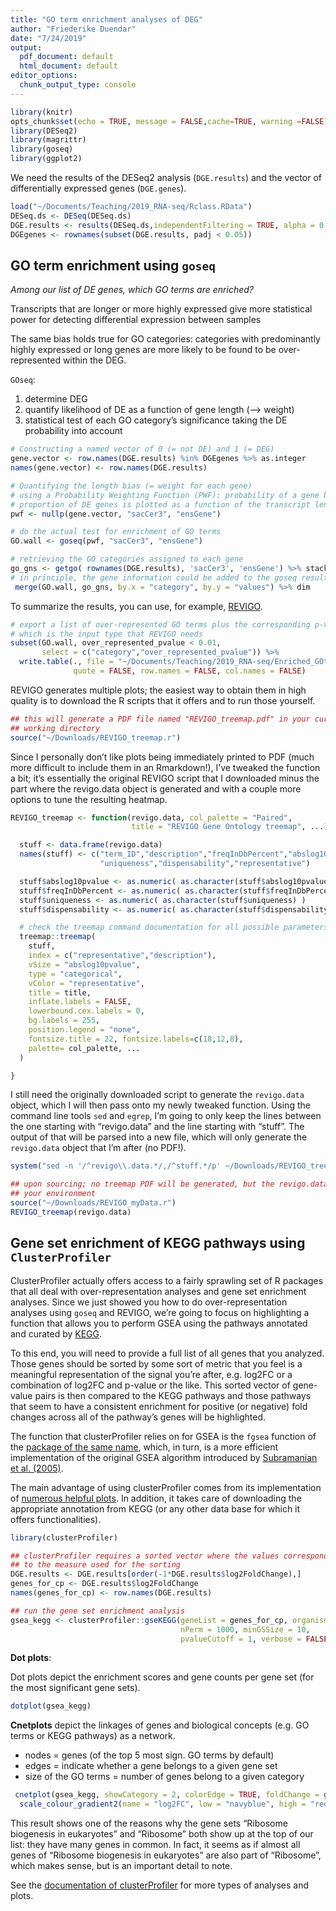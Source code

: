 ```yaml
---
title: "GO term enrichment analyses of DEG"
author: "Friederike Duendar"
date: "7/24/2019"
output:
  pdf_document: default
  html_document: default
editor_options:
  chunk_output_type: console
---
```



```r
library(knitr)
opts_chunk$set(echo = TRUE, message = FALSE,cache=TRUE, warning =FALSE)
library(DESeq2)
library(magrittr)
library(goseq)
library(ggplot2)
```

We need the results of the DESeq2 analysis (`DGE.results`) and the vector of 
differentially expressed genes (`DGE.genes`).

```r
load("~/Documents/Teaching/2019_RNA-seq/Rclass.RData")
DESeq.ds <- DESeq(DESeq.ds)
DGE.results <- results(DESeq.ds,independentFiltering = TRUE, alpha = 0.05)
DGEgenes <- rownames(subset(DGE.results, padj < 0.05))

```

## GO term enrichment using `goseq`

*Among our list of DE genes, which GO terms are enriched?*

Transcripts that are longer or more highly expressed give more statistical power
for detecting differential expression between samples

The same bias holds true for GO categories: categories with predominantly highly
expressed or long genes are more likely to be found to be over-represented within
the DEG.

`GOseq`:

1. determine DEG
2. quantify likelihood of DE as a function of gene length (--> weight)
3. statistical test of each GO category's significance taking the DE probability into account


```r
# Constructing a named vector of 0 (= not DE) and 1 (= DEG) 
gene.vector <- row.names(DGE.results) %in% DGEgenes %>% as.integer
names(gene.vector) <- row.names(DGE.results)

# Quantifying the length bias (= weight for each gene)
# using a Probability Weighting Function (PWF): probability of a gene being DE ~ length
# proportion of DE genes is plotted as a function of the transcript length
pwf <- nullp(gene.vector, "sacCer3", "ensGene")

# do the actual test for enrichment of GO terms
GO.wall <- goseq(pwf, "sacCer3", "ensGene")
```

```r
# retrieving the GO categories assigned to each gene
go_gns <- getgo( rownames(DGE.results), 'sacCer3', 'ensGene') %>% stack
# in principle, the gene information could be added to the goseq results:
 merge(GO.wall, go_gns, by.x = "category", by.y = "values") %>% dim
```

To summarize the results, you can use, for example, [REVIGO](http://revigo.irb.hr/).

```r
# export a list of over-represented GO terms plus the corresponding p-value
# which is the input type that REVIGO needs
subset(GO.wall, over_represented_pvalue < 0.01, 
       select = c("category","over_represented_pvalue")) %>%
  write.table(., file = "~/Documents/Teaching/2019_RNA-seq/Enriched_GOterms_goseq.txt",
              quote = FALSE, row.names = FALSE, col.names = FALSE)
```

REVIGO generates multiple plots; the easiest way to obtain them in high quality is to download the R scripts that it offers and to run those yourself.

```r
## this will generate a PDF file named "REVIGO_treemap.pdf" in your current
## working directory
source("~/Downloads/REVIGO_treemap.r")  
```

Since I personally don't like plots being immediately printed to PDF (much more difficult to include them in an Rmarkdown!), I've tweaked the function a bit; it's essentially the original REVIGO script that I downloaded minus the part where the revigo.data object is generated and with a couple more options to tune the resulting heatmap.

```r
REVIGO_treemap <- function(revigo.data, col_palette = "Paired",
                           title = "REVIGO Gene Ontology treemap", ...){

  stuff <- data.frame(revigo.data)
  names(stuff) <- c("term_ID","description","freqInDbPercent","abslog10pvalue",
                    "uniqueness","dispensability","representative")

  stuff$abslog10pvalue <- as.numeric( as.character(stuff$abslog10pvalue) )
  stuff$freqInDbPercent <- as.numeric( as.character(stuff$freqInDbPercent) )
  stuff$uniqueness <- as.numeric( as.character(stuff$uniqueness) )
  stuff$dispensability <- as.numeric( as.character(stuff$dispensability) )

  # check the treemap command documentation for all possible parameters - there are a lot more
  treemap::treemap(
    stuff,
    index = c("representative","description"),
    vSize = "abslog10pvalue",
    type = "categorical",
    vColor = "representative",
    title = title,
    inflate.labels = FALSE,      
    lowerbound.cex.labels = 0,   
    bg.labels = 255,
    position.legend = "none",
    fontsize.title = 22, fontsize.labels=c(18,12,8),
    palette= col_palette, ...
  )

}

```

I still need the originally downloaded script to generate the `revigo.data` object, which I will then pass onto my newly tweaked function.
Using the command line tools `sed` and `egrep`,  I'm going to only keep the lines between the one starting with "revigo.data" and the line starting with "stuff".
The output of that will be parsed into a new file, which will only generate the `revigo.data` object that I'm after (no PDF!).

```r
system("sed -n '/^revigo\\.data.*/,/^stuff.*/p' ~/Downloads/REVIGO_treemap.r | egrep '^rev|^c' > ~/Downloads/REVIGO_myData.r")

## upon sourcing; no treemap PDF will be generated, but the revigo.data object should appear in
## your environment
source("~/Downloads/REVIGO_myData.r")
REVIGO_treemap(revigo.data)
```

## Gene set enrichment of KEGG pathways using `ClusterProfiler`

ClusterProfiler actually offers access to a fairly sprawling set of R packages that all deal with over-representation analyses and gene set enrichment analyses.
Since we just showed you how to do over-representation analyses using `goseq` and REVIGO, we're going to focus on highlighting a function that allows you to perform GSEA using the pathways annotated and curated by [KEGG](https://www.genome.jp/kegg/pathway.html).

To this end, you will need to provide a full list of all genes that you analyzed. Those genes should be sorted by some sort of metric that you feel is a meaningful representation of the signal you're after, e.g. log2FC or a combination of log2FC and p-value or the like. This sorted vector of gene-value pairs is then compared to the KEGG pathways and those pathways that seem to have a consistent enrichment for positive (or negative) fold changes across all of the pathway's genes will be highlighted.

The function that clusterProfiler relies on for GSEA is the `fgsea` function of the [package of the same name](https://www.bioconductor.org/packages/release/bioc/html/fgsea.html), which, in turn, is a more efficient implementation of the original GSEA algorithm introduced by [Subramanian et al. (2005)](https://www.pnas.org/content/102/43/15545).

The main advantage of using clusterProfiler comes from its implementation of [numerous helpful plots](https://yulab-smu.github.io/clusterProfiler-book/chapter12.html). In addition, it takes care of downloading the appropriate annotation from KEGG (or any other data base for which it offers functionalities).

```r
library(clusterProfiler)

## clusterProfiler requires a sorted vector where the values correspond
## to the measure used for the sorting 
DGE.results <- DGE.results[order(-1*DGE.results$log2FoldChange),]
genes_for_cp <- DGE.results$log2FoldChange
names(genes_for_cp) <- row.names(DGE.results)

## run the gene set enrichment analysis
gsea_kegg <- clusterProfiler::gseKEGG(geneList = genes_for_cp, organism = 'sce',
                                      nPerm = 1000, minGSSize = 10,
                                      pvalueCutoff = 1, verbose = FALSE)
```

**Dot plots**:

Dot plots depict the enrichment scores and gene counts per gene set (for the most significant gene sets).

```r
dotplot(gsea_kegg)
```

**Cnetplots** depict the linkages of genes and biological concepts (e.g. GO terms or KEGG pathways) as a network.

- nodes = genes (of the top 5 most sign. GO terms by default)
- edges = indicate whether a gene belongs to a given gene set
- size of the GO terms = number of genes belong to a given category

```r
 cnetplot(gsea_kegg, showCategory = 2, colorEdge = TRUE, foldChange = genes_for_cp) +
  scale_colour_gradient2(name = "log2FC", low = "navyblue", high = "red", mid = "white")
```

This result shows one of the reasons why the gene sets "Ribosome biogenesis in eukaryotes" and "Ribosome" both show up at the top of our list: they have many genes in common. In fact, it seems as if almost all genes of "Ribosome biogenesis in eukaryotes" are also part of "Ribosome", which makes sense, but is an important detail to note.


See the [documentation of clusterProfiler](https://yulab-smu.github.io/clusterProfiler-book/index.html) for more types of analyses and plots.
